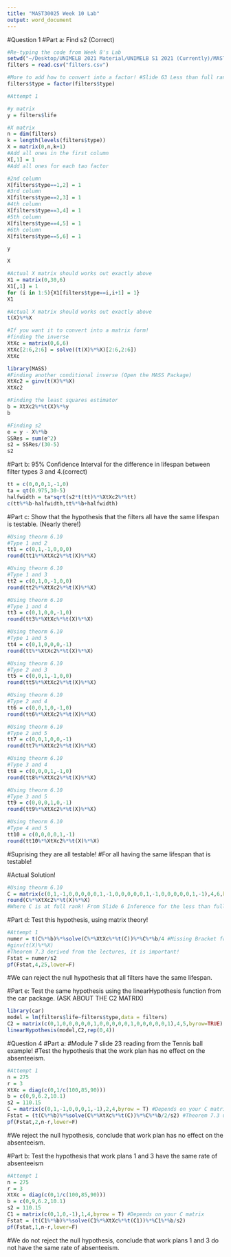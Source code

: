 ```yaml
---
title: "MAST30025 Week 10 Lab"
output: word_document
---
```


#Question 1
#Part a: Find s2 (Correct)
```r

#Re-typing the code from Week 8's Lab
setwd("~/Desktop/UNIMELB 2021 Material/UNIMELB S1 2021 (Currently)/MAST30025/Tutorials /Tutorials/Rfile/data")
filters = read.csv("filters.csv")

#More to add how to convert into a factor! #Slide 63 Less than full rank model!
filters$type = factor(filters$type)
```



```r
#Attempt 1

#y matrix
y = filters$life

#X matrix
n = dim(filters)
k = length(levels(filters$type))
X = matrix(0,n,k+1)
#Add all ones in the first column
X[,1] = 1
#Add all ones for each tao factor

#2nd column
X[filters$type==1,2] = 1
#3rd column
X[filters$type==2,3] = 1
#4th column
X[filters$type==3,4] = 1
#5th column
X[filters$type==4,5] = 1
#6th column
X[filters$type==5,6] = 1
```

```r
y

```

```r
X
```


```r
#Actual X matrix should works out exactly above
X1 = matrix(0,30,6)
X1[,1] = 1
for (i in 1:5){X1[filters$type==i,i+1] = 1}
X1
```

```r
#Actual X matrix should works out exactly above
t(X)%*%X
```

```r
#If you want it to convert into a matrix form!
#finding the inverse
XtXc = matrix(0,6,6)
XtXc[2:6,2:6] = solve((t(X)%*%X)[2:6,2:6])
XtXc
```
```r
library(MASS)
#Finding another conditional inverse (Open the MASS Package)
XtXc2 = ginv(t(X)%*%X)
XtXc2
```

```r
#Finding the least squares estimator 
b = XtXc2%*%t(X)%*%y
b

```
```r
#Finding s2
e = y - X%*%b
SSRes = sum(e^2)
s2 = SSRes/(30-5)
s2
```



#Part b: 95% Confidence Interval for the difference in lifespan between filter types 3 and 4.(correct) 
```r
tt = c(0,0,0,1,-1,0)
ta = qt(0.975,30-5)
halfwidth = ta*sqrt(s2*t(tt)%*%XtXc2%*%tt)
c(tt%*%b-halfwidth,tt%*%b+halfwidth)

```

#Part c: Show that the hypothesis that the filters all have the same lifespan is testable. (Nearly there!)
```r
#Using theorm 6.10
#Type 1 and 2
tt1 = c(0,1,-1,0,0,0)
round(tt1%*%XtXc2%*%t(X)%*%X)

```


```r
#Using theorm 6.10
#Type 1 and 3
tt2 = c(0,1,0,-1,0,0)
round(tt2%*%XtXc2%*%t(X)%*%X)

```




```r
#Using theorm 6.10
#Type 1 and 4
tt3 = c(0,1,0,0,-1,0)
round(tt3%*%XtXc%*%t(X)%*%X)

```

```r
#Using theorm 6.10
#Type 1 and 5
tt4 = c(0,1,0,0,0,-1)
round(tt%*%XtXc2%*%t(X)%*%X)

```

```r
#Using theorm 6.10
#Type 2 and 3
tt5 = c(0,0,1,-1,0,0)
round(tt5%*%XtXc2%*%t(X)%*%X)

```

```r
#Using theorm 6.10
#Type 2 and 4
tt6 = c(0,0,1,0,-1,0)
round(tt6%*%XtXc2%*%t(X)%*%X)

```




```r
#Using theorm 6.10
#Type 2 and 5
tt7 = c(0,0,1,0,0,-1)
round(tt7%*%XtXc2%*%t(X)%*%X)

```


```r
#Using theorm 6.10
#Type 3 and 4
tt8 = c(0,0,0,1,-1,0)
round(tt8%*%XtXc2%*%t(X)%*%X)

```



```r
#Using theorm 6.10
#Type 3 and 5
tt9 = c(0,0,0,1,0,-1)
round(tt9%*%XtXc2%*%t(X)%*%X)

```

```r
#Using theorm 6.10
#Type 4 and 5
tt10 = c(0,0,0,0,1,-1)
round(tt10%*%XtXc2%*%t(X)%*%X)

```


#Suprising they are all testable!
#For all having the same lifespan that is testable!


#Actual Solution!
```r
#Using theorm 6.10
C = matrix(c(0,1,-1,0,0,0,0,0,1,-1,0,0,0,0,0,1,-1,0,0,0,0,0,1,-1),4,6,byrow=TRUE)
round(C%*%XtXc2%*%t(X)%*%X)
#Where C is at full rank! From Slide 6 Inference for the less than full rank model!
```


#Part d: Test this hypothesis, using matrix theory! 
```r
#Attempt 1
numer = t(C%*%b)%*%solve(C%*%XtXc%*%t(C))%*%C%*%b/4 #Missing Bracket from
#ginv(t(X)%*%X)
#Theorem 7.3 derived from the lectures, it is important!
Fstat = numer/s2
pf(Fstat,4,25,lower=F)

```
#We can reject the null hypothesis that all filters have the same lifespan.


#Part e: Test the same hypothesis using the linearHypothesis function from the car package. (ASK ABOUT THE C2 MATRIX)
```r
library(car)
model = lm(filters$life~filters$type,data = filters)
C2 = matrix(c(0,1,0,0,0,0,0,1,0,0,0,0,0,1,0,0,0,0,0,1),4,5,byrow=TRUE)
linearHypothesis(model,C2,rep(0,4))
```


#Question 4
#Part a: #Module 7 slide 23 reading from the Tennis ball example!
#Test the hypothesis that the work plan has no effect on the absenteeism. 
```r
#Attempt 1
n = 275
r = 3
XtXc = diag(c(0,1/c(100,85,90)))
b = c(0,9,6.2,10.1)
s2 = 110.15
C = matrix(c(0,1,-1,0,0,0,1,-1),2,4,byrow = T) #Depends on your C matrix also add byrow = T
Fstat = (t(C%*%b)%*%solve(C%*%XtXc%*%t(C))%*%C%*%b/2/s2) #Theorem 7.3 understand your rank of hypothesis!
pf(Fstat,2,n-r,lower=F)
```
#We reject the null hypothesis, conclude that work plan has no effect on the absenteeism. 




#Part b: Test the hypothesis that work plans 1 and 3 have the same rate of absenteeism
```r
#Attempt 1
n = 275
r = 3
XtXc = diag(c(0,1/c(100,85,90)))
b = c(0,9,6.2,10.1)
s2 = 110.15
C1 = matrix(c(0,1,0,-1),1,4,byrow = T) #Depends on your C matrix
Fstat = (t(C1%*%b)%*%solve(C1%*%XtXc%*%t(C1))%*%C1%*%b/s2)
pf(Fstat,1,n-r,lower=F)
```
#We do not reject the null hypothesis, conclude that work plans 1 and 3 do not have the same rate of absenteeism. 








